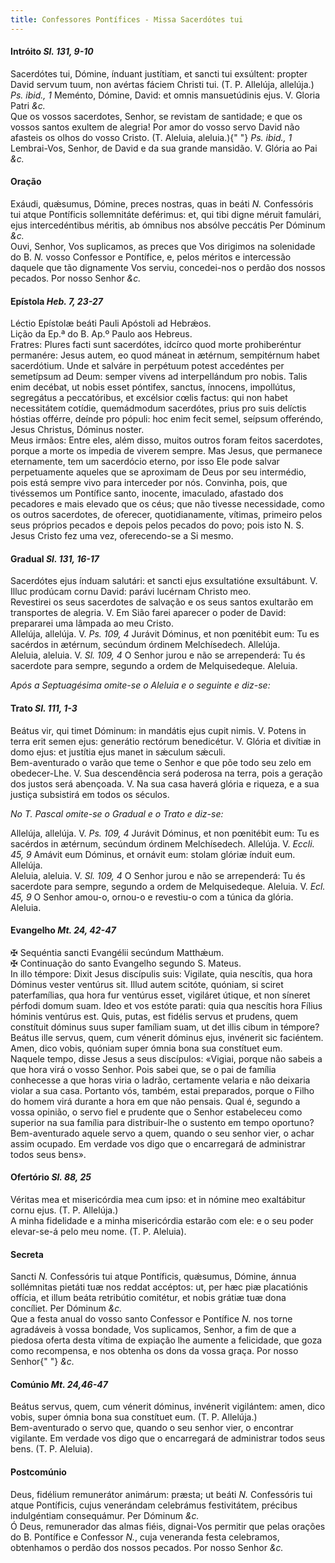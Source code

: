 ```yaml
---
title: Confessores Pontífices - Missa Sacerdótes tui
---
```


<h4 class="text-center">
  Intróito <em>Sl. 131, 9-10</em>
</h4>
<div class="container-fluid">
  <div class="row">
    <div class="col-6 dropcaps text-justify">
      Sacerdótes tui, Dómine, índuant justítiam, et sancti tui exsúltent:
      propter David servum tuum, non avértas fáciem Christi tui. (T. P.
      Allelúja, allelúja.) <em>Ps. ibid., 1</em> Meménto, Dómine, David: et
      omnis mansuetúdinis ejus. V. Gloria Patri <em>&c.</em>
    </div>
    <div class="col-6 dropcaps text-justify">
      Que os vossos sacerdotes, Senhor, se revistam de santidade; e que os
      vossos santos exultem de alegria! Por amor do vosso servo David não
      afasteis os olhos do vosso Cristo. (T. Aleluia, aleluia.){" "}
      <em>Ps. ibid., 1</em> Lembrai-Vos, Senhor, de David e da sua grande
      mansidão. V. Glória ao Pai <em>&c.</em>
    </div>
  </div>
</div>

<h4 class="text-center">Oração</h4>
<div class="container-fluid">
  <div class="row">
    <div class="col-6 dropcaps text-justify">
      Exáudi, quǽsumus, Dómine, preces nostras, quas in beáti <em>N. </em>
      Confessóris tui atque Pontíficis sollemnitáte deférimus: et, qui tibi digne
      méruit famulári, ejus intercedéntibus méritis, ab ómnibus nos absólve peccátis
      Per Dóminum <em>&c.</em>
    </div>
    <div class="col-6 dropcaps text-justify">
      Ouvi, Senhor, Vos suplicamos, as preces que Vos dirigimos na solenidade do
      B. <em>N. </em>vosso Confessor e Pontífice, e, pelos méritos e intercessão
      daquele que tão dignamente Vos serviu, concedei-nos o perdão dos nossos
      pecados. Por nosso Senhor <em>&c.</em>
    </div>
  </div>
</div>

<h4 class="text-center">
  Epístola <em>Heb. 7, 23-27</em>
</h4>
<div class="container-fluid">
  <div class="row">
    <div class="col-6 text-justify">
      Léctio Epístolæ beáti Pauli Apóstoli ad Hebrǽos.
    </div>
    <div class="col-6 text-justify">
      Lição da Ep.ª do B. Ap.º Paulo aos Hebreus.
    </div>
    <div class="col-6 dropcaps text-justify">
      Fratres: Plures facti sunt sacerdótes, idcírco quod morte prohiberéntur
      permanére: Jesus autem, eo quod máneat in ætérnum, sempitérnum habet
      sacerdótium. Unde et salváre in perpétuum potest accedéntes per semetípsum
      ad Deum: semper vivens ad interpellándum pro nobis. Talis enim decébat, ut
      nobis esset póntifex, sanctus, ínnocens, impollútus, segregátus a
      peccatóribus, et excélsior cœlis factus: qui non habet necessitátem
      cotídie, quemádmodum sacerdótes, prius pro suis delíctis hóstias offérre,
      deínde pro pópuli: hoc enim fecit semel, seípsum offeréndo, Jesus
      Christus, Dóminus noster.
    </div>
    <div class="col-6 dropcaps text-justify">
      Meus irmãos: Entre eles, além disso, muitos outros foram feitos
      sacerdotes, porque a morte os impedia de viverem sempre. Mas Jesus, que
      permanece eternamente, tem um sacerdócio eterno, por isso Ele pode salvar
      perpetuamente aqueles que se aproximam de Deus por seu intermédio, pois
      está sempre vivo para interceder por nós. Convinha, pois, que tivéssemos
      um Pontífice santo, inocente, imaculado, afastado dos pecadores e mais
      elevado que os céus; que não tivesse necessidade, como os outros
      sacerdotes, de oferecer, quotidianamente, vítimas, primeiro pelos seus
      próprios pecados e depois pelos pecados do povo; pois isto N. S. Jesus
      Cristo fez uma vez, oferecendo-se a Si mesmo.
    </div>
  </div>
</div>

<h4 class="text-center">
  Gradual <em>Sl. 131, 16-17</em>
</h4>
<div class="container-fluid">
  <div class="row">
    <div class="col-6 dropcaps text-justify">
      Sacerdótes ejus índuam salutári: et sancti ejus exsultatióne exsultábunt.
      V. Illuc prodúcam cornu David: parávi lucérnam Christo meo.
    </div>
    <div class="col-6 dropcaps text-justify">
      Revestirei os seus sacerdotes de salvação e os seus santos exultarão em
      transportes de alegria. V. Em Sião farei aparecer o poder de David:
      prepararei uma lâmpada ao meu Cristo.
    </div>
    <div class="col-6 text-justify">
      Allelúja, allelúja. V. <em>Ps. 109, 4</em> Jurávit Dóminus, et non
      pœnitébit eum: Tu es sacérdos in ætérnum, secúndum órdinem Melchísedech.
      Allelúja.
    </div>
    <div class="col-6 text-justify">
      Aleluia, aleluia. V. <em>Sl. 109, 4</em> O Senhor jurou e não se
      arrependerá: Tu és sacerdote para sempre, segundo a ordem de
      Melquisedeque. Aleluia.
    </div>
  </div>
</div>

<em>Após a Septuagésima omite-se o Aleluia e o seguinte e diz-se:</em>

<h4 class="text-center">
  Trato <em>Sl. 111, 1-3</em>
</h4>
<div class="container-fluid">
  <div class="row">
    <div class="col-6 dropcaps text-justify">
      Beátus vir, qui timet Dóminum: in mandátis ejus cupit nimis. V. Potens in
      terra erit semen ejus: generátio rectórum benedicétur. V. Glória et
      divítiæ in domo ejus: et justítia ejus manet in sǽculum sǽculi.
    </div>
    <div class="col-6 dropcaps text-justify">
      Bem-aventurado o varão que teme o Senhor e que põe todo seu zelo em
      obedecer-Lhe. V. Sua descendência será poderosa na terra, pois a geração
      dos justos será abençoada. V. Na sua casa haverá glória e riqueza, e a sua
      justiça subsistirá em todos os séculos.
    </div>
  </div>
</div>

<em>No T. Pascal omite-se o Gradual e o Trato e diz-se:</em>

<div class="container-fluid">
  <div class="row">
    <div class="col-6 text-justify">
      Allelúja, allelúja. V. <em>Ps. 109, 4</em> Jurávit Dóminus, et non
      pœnitébit eum: Tu es sacérdos in ætérnum, secúndum órdinem Melchísedech.
      Allelúja. V. <em>Eccli. 45, 9</em> Amávit eum Dóminus, et ornávit eum:
      stolam glóriæ índuit eum. Allelúja.
    </div>
    <div class="col-6 text-justify">
      Aleluia, aleluia. V. <em>Sl. 109, 4</em> O Senhor jurou e não se
      arrependerá: Tu és sacerdote para sempre, segundo a ordem de
      Melquisedeque. Aleluia. V. <em>Ecl. 45, 9</em> O Senhor amou-o, ornou-o e
      revestiu-o com a túnica da glória. Aleluia.
    </div>
  </div>
</div>

<h4 class="text-center">
  Evangelho <em>Mt. 24, 42-47</em>
</h4>
<div class="container-fluid">
  <div class="row">
    <div class="col-6 text-justify">
      <span class="text-danger">&#10016;</span> Sequéntia sancti Evangélii
      secúndum Matthǽum.
    </div>
    <div class="col-6 text-justify">
      <span class="text-danger">&#10016;</span> Continuação do santo Evangelho
      segundo S. Mateus.
    </div>
    <div class="col-6 dropcaps text-justify">
      In illo témpore: Dixit Jesus discípulis suis: Vigilate, quia nescítis, qua
      hora Dóminus vester ventúrus sit. Illud autem scitóte, quóniam, si sciret
      paterfamílias, qua hora fur ventúrus esset, vigiláret útique, et non
      síneret pérfodi domum suam. Ideo et vos estóte parati: quia qua nescítis
      hora Fílius hóminis ventúrus est. Quis, putas, est fidélis servus et
      prudens, quem constítuit dóminus suus super famíliam suam, ut det illis
      cibum in témpore? Beátus ille servus, quem, cum vénerit dóminus ejus,
      invénerit sic faciéntem. Amen, dico vobis, quóniam super ómnia bona sua
      constítuet eum.
    </div>
    <div class="col-6 dropcaps text-justify">
      Naquele tempo, disse Jesus a seus discípulos: «Vigiai, porque não sabeis a
      que hora virá o vosso Senhor. Pois sabei que, se o pai de família
      conhecesse a que horas viria o ladrão, certamente velaria e não deixaria
      violar a sua casa. Portanto vós, também, estai preparados, porque o Filho
      do homem virá durante a hora em que não pensais. Qual é, segundo a vossa
      opinião, o servo fiel e prudente que o Senhor estabeleceu como superior na
      sua família para distribuir-lhe o sustento em tempo oportuno?
      Bem-aventurado aquele servo a quem, quando o seu senhor vier, o achar
      assim ocupado. Em verdade vos digo que o encarregará de administrar todos
      seus bens».
    </div>
  </div>
</div>

<h4 class="text-center">
  Ofertório <em>Sl. 88, 25</em>
</h4>
<div class="container-fluid">
  <div class="row">
    <div class="col-6 dropcaps text-justify">
      Véritas mea et misericórdia mea cum ipso: et in nómine meo exaltábitur
      cornu ejus. (T. P. Allelúja.)
    </div>
    <div class="col-6 dropcaps text-justify">
      A minha fidelidade e a minha misericórdia estarão com ele: e o seu poder
      elevar-se-á pelo meu nome. (T. P. Aleluia).
    </div>
  </div>
</div>

<h4 class="text-center">Secreta</h4>
<div class="container-fluid">
  <div class="row">
    <div class="col-6 dropcaps text-justify">
      Sancti <em>N. </em>Confessóris tui atque Pontíficis, quǽsumus, Dómine,
      ánnua sollémnitas pietáti tuæ nos reddat accéptos: ut, per hæc piæ
      placatiónis offícia, et illum beáta retribútio comitétur, et nobis grátiæ
      tuæ dona concíliet. Per Dóminum <em>&c.</em>
    </div>
    <div class="col-6 dropcaps text-justify">
      Que a festa anual do vosso santo Confessor e Pontífice <em>N. </em>nos
      torne agradáveis à vossa bondade, Vos suplicamos, Senhor, a fim de que a
      piedosa oferta desta vítima de expiação lhe aumente a felicidade, que goza
      como recompensa, e nos obtenha os dons da vossa graça. Por nosso Senhor{" "}
      <em>&c.</em>
    </div>
  </div>
</div>

<h4 class="text-center">
  Comúnio <em>Mt. 24,46-47</em>
</h4>
<div class="container-fluid">
  <div class="row">
    <div class="col-6 dropcaps text-justify">
      Beátus servus, quem, cum vénerit dóminus, invénerit vigilántem: amen, dico
      vobis, super ómnia bona sua constítuet eum. (T. P. Allelúja.)
    </div>
    <div class="col-6 dropcaps text-justify">
      Bem-aventurado o servo que, quando o seu senhor vier, o encontrar
      vigilante. Em verdade vos digo que o encarregará de administrar todos seus
      bens. (T. P. Aleluia).
    </div>
  </div>
</div>

<h4 class="text-center">Postcomúnio</h4>
<div class="container-fluid">
  <div class="row">
    <div class="col-6 dropcaps text-justify">
      Deus, fidélium remunerátor animárum: præsta; ut beáti <em>N. </em>
      Confessóris tui atque Pontíficis, cujus venerándam celebrámus festivitátem,
      précibus indulgéntiam consequámur. Per Dóminum <em>&c.</em>
    </div>
    <div class="col-6 dropcaps text-justify">
      Ó Deus, remunerador das almas fiéis, dignai-Vos permitir que pelas orações
      do B. Pontífice e Confessor <em>N.</em>, cuja veneranda festa celebramos,
      obtenhamos o perdão dos nossos pecados. Por nosso Senhor <em>&c.</em>
    </div>
  </div>
</div>
